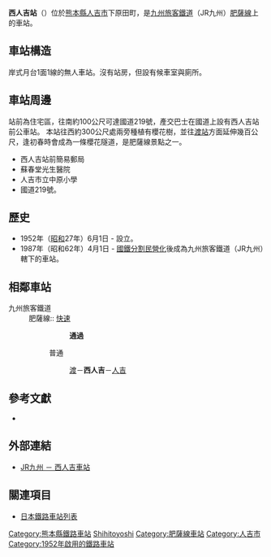 {{noteTA
|T=zh-tw:西人吉車站;zh-hk:西人吉站;zh-cn:西人吉站;
|1=zh-tw:西人吉車站;zh-hk:西人吉站;zh-cn:西人吉站;}}
{{日本車站資訊
|公司色 = red
|文字色 = 
|站名 = 西人吉站
|圖片 = Nishi-Hitoyoshi Station.JPG
|pxl = 
|圖片說明 = 
|日文原名 = 西人吉
|平假名 = にしひとよし
|羅馬拼音 = Nishihitoyoshi
|副站名 = 
|所屬公司 = [[九州旅客鐵道|九州旅客鐵道]]（JR九州）
|停站路線數 =
|所屬路線 = [[肥薩線|肥薩線]]
|前一站 = [[渡站|渡]]
|前一站距離 = 3.1
|後一站距離 = 3.4
|後一站 =  [[人吉站|人吉]]
|距離 = 45.3
|起點站 = [[八代站|八代]]
|電報略號 = ニヨ
|車站編號 = 
|所在地 = [[熊本縣|熊本縣]][[人吉市|人吉市]]下原田町
|車站構造 = 地面站
|月台配置 = 1面1線
|啟用年月日 = 1952年6月1日
|廢站年月日 = 
|乘客人數 = 
|上下車人次 = 
|統計年度 = 
|轉車 = 
|備註 = 
|全寬備註 = 
}}
'''西人吉站'''（{{jpn|j=西人吉駅|kyu=|hg=にしひとよしえき|hgt=|rm=Nishi-Hitoyoshi eki|f=y}}）位於[[熊本縣|熊本縣]][[人吉市|人吉市]]下原田町，是[[九州旅客鐵道|九州旅客鐵道]]（JR九州）[[肥薩線|肥薩線]]上的車站。

== 車站構造 ==
岸式月台1面1線的無人車站。沒有站房，但設有候車室與廁所。

== 車站周邊 ==
站前為住宅區，往南約100公尺可達國道219號，產交巴士在國道上設有西人吉站前公車站。
本站往西約300公尺處兩旁種植有櫻花樹，並往[[渡站|渡站]]方面延伸幾百公尺，逢初春時會成為一條櫻花隧道，是肥薩線景點之一。

*西人吉站前簡易郵局
*蘇春堂光生醫院
*人吉市立中原小學
*國道219號。

==歷史==
*1952年（[[昭和|昭和]]27年）6月1日 - 設立。
*1987年（昭和62年）4月1日 -  [[國鐵分割民營化|國鐵分割民營化]]後成為九州旅客鐵道（JR九州）轄下的車站。

== 相鄰車站 ==
; 九州旅客鐵道
: 肥薩線:: {{Color|#faf|■}}[[肥薩線#快速列車|快速]]
::: '''通過'''
:: {{Color|black|■}}普通
::: [[渡站|渡]]－'''西人吉'''－[[人吉站|人吉]]

==參考文獻==
*{{cite book
  | author = 今尾惠介
  | title = {{lang|ja|日本鉄道旅行地図帳 12号・九州}}
  | publisher = 新潮社
  | series = {{lang|ja|日本鉄道旅行地図帳}}
  | year = 2008
  | isbn = 978-4-10-790030-2
}}

==外部連結==
* [http://www.jrkyushu.co.jp/railway/station/1191758_1601.html JR九州 － 西人吉車站]{{Wayback|url=http://www.jrkyushu.co.jp/railway/station/1191758_1601.html |date=20190819223940 }}{{ja}}

==關連項目==
* [[日本鐵路車站列表|日本鐵路車站列表]]

{{肥薩線}}
{{DEFAULTSORT:Nishi-Hitoyoshi}}
[[Category:熊本縣鐵路車站|Category:熊本縣鐵路車站]]
[[Category:日本鐵路車站_Ni|Shihitoyoshi]]
[[Category:肥薩線車站|Category:肥薩線車站]]
[[Category:人吉市|Category:人吉市]]
[[Category:1952年啟用的鐵路車站|Category:1952年啟用的鐵路車站]]